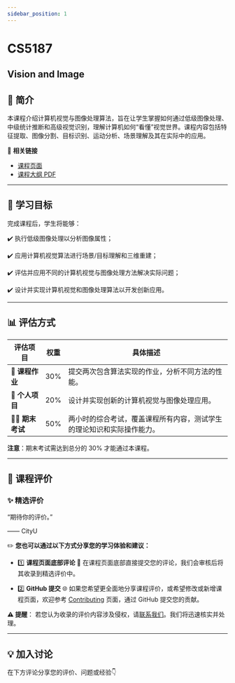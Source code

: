 ```yaml
---
sidebar_position: 1
---
```


# CS5187
## Vision and Image

## **📘 简介**
本课程介绍计算机视觉与图像处理算法，旨在让学生掌握如何通过低级图像处理、中级统计推断和高级视觉识别，理解计算机如何“看懂”视觉世界。课程内容包括特征提取、图像分割、目标识别、运动分析、场景理解及其在实际中的应用。

🔗 **相关链接**
- [课程页面](https://www.cityu.edu.hk/catalogue/pg/202425/course/CS5187.htm)
- [课程大纲 PDF](https://www.cityu.edu.hk/catalogue/pg/202425/course/CS5187.pdf)

---

## **🎯 学习目标**

完成课程后，学生将能够：

✔️ 执行低级图像处理以分析图像属性；

✔️ 应用计算机视觉算法进行场景/目标理解和三维重建；

✔️ 评估并应用不同的计算机视觉与图像处理方法解决实际问题；

✔️ 设计并实现计算机视觉和图像处理算法以开发创新应用。

---

## **📊 评估方式**

| **评估项目**       | **权重** | **具体描述**                                                                                      |
|-------------------|---------|--------------------------------------------------------------------------------------------------|
| **📝 课程作业**    | 30%     | 提交两次包含算法实现的作业，分析不同方法的性能。                                                  |
| **🤝 个人项目**    | 20%     | 设计并实现创新的计算机视觉与图像处理应用。                                      |
| **🧑‍💻 期末考试**   | 50%     | 两小时的综合考试，覆盖课程所有内容，测试学生的理论知识和实际操作能力。                           |

**注意**：期末考试需达到总分的 30% 才能通过本课程。

---

## **💬 课程评价**

### ✨ **精选评价**
<div className={commentStyles.commentBox}>
    <p className={commentStyles.commentText}>
        “期待你的评价。”
    </p>
    <p className={commentStyles.commentAuthor}>—— CityU</p>
</div>

✏️ **您也可以通过以下方式分享您的学习体验和建议：**

- 1️⃣ **课程页面底部评论**
💬 在课程页面底部直接提交您的评论，我们会审核后将其收录到精选评价中。

- 2️⃣ **GitHub 提交**
🌐 如果您希望更全面地分享课程评价，或希望修改或新增课程页面，欢迎参考 [Contributing](https://penjc.github.io/cityU-navigator/contributing) 页面，通过 GitHub 提交您的贡献。

**⚠️ 提醒**：
若您认为收录的评价内容涉及侵权，请[联系我们](https://github.com/penjc/cityU-navigator/issues)。我们将迅速核实并处理。


---

## **💡 加入讨论**

在下方评论分享您的评价、问题或经验👇
<Utterances />